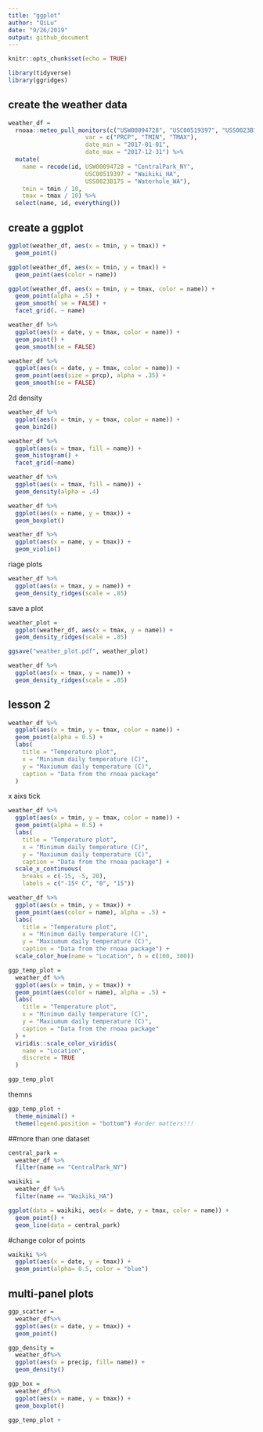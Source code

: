 ```yaml
---
title: "ggplot"
author: "QiLu"
date: "9/26/2019"
output: github_document
---
```


```r
knitr::opts_chunk$set(echo = TRUE)

library(tidyverse)
library(ggridges)

```
## create the weather data

```r
weather_df = 
  rnoaa::meteo_pull_monitors(c("USW00094728", "USC00519397", "USS0023B17S"),
                      var = c("PRCP", "TMIN", "TMAX"), 
                      date_min = "2017-01-01",
                      date_max = "2017-12-31") %>%
  mutate(
    name = recode(id, USW00094728 = "CentralPark_NY", 
                      USC00519397 = "Waikiki_HA",
                      USS0023B17S = "Waterhole_WA"),
    tmin = tmin / 10,
    tmax = tmax / 10) %>%
  select(name, id, everything())

```


## create a ggplot
```r
ggplot(weather_df, aes(x = tmin, y = tmax)) + 
  geom_point()
```



```r
ggplot(weather_df, aes(x = tmin, y = tmax)) + 
  geom_point(aes(color = name))
```


```r
ggplot(weather_df, aes(x = tmin, y = tmax, color = name)) + 
  geom_point(alpha = .5) +
  geom_smooth( se = FALSE) + 
  facet_grid(. ~ name)
```


```r
weather_df %>%
  ggplot(aes(x = date, y = tmax, color = name)) +
  geom_point() +
  geom_smooth(se = FALSE)
```

```r
weather_df %>%
  ggplot(aes(x = date, y = tmax, color = name)) +
  geom_point(aes(size = prcp), alpha = .35) +
  geom_smooth(se = FALSE)
```

2d density
```r
weather_df %>%
  ggplot(aes(x = tmin, y = tmax, color = name)) +
  geom_bin2d()
```

```r
weather_df %>%
  ggplot(aes(x = tmax, fill = name)) +
  geom_histogram() +
  facet_grid(~name)
```

```r
weather_df %>%
  ggplot(aes(x = tmax, fill = name)) + 
  geom_density(alpha = .4)
```

```r
weather_df %>%
  ggplot(aes(x = name, y = tmax)) +
  geom_boxplot()
```


```r
weather_df %>%
  ggplot(aes(x = name, y = tmax)) +
  geom_violin()
```


riage plots
```r
weather_df %>%
  ggplot(aes(x = tmax, y = name)) +
  geom_density_ridges(scale = .85)
```


save a plot
```r
weather_plot =
  ggplot(weather_df, aes(x = tmax, y = name)) +
  geom_density_ridges(scale = .85)

ggsave("weather_plot.pdf", weather_plot)

```

```r
weather_df %>%
  ggplot(aes(x = tmax, y = name)) +
  geom_density_ridges(scale = .85)
```






## lesson 2
```r
weather_df %>%
  ggplot(aes(x = tmin, y = tmax, color = name)) +
  geom_point(alpha = 0.5) +
  labs(
    title = "Temperature plot",
    x = "Minimum daily temperature (C)",
    y = "Maxiumum daily temperature (C)",
    caption = "Data from the rnoaa package"
  )
```

x aixs tick 
```r
weather_df %>%
  ggplot(aes(x = tmin, y = tmax, color = name)) +
  geom_point(alpha = 0.5) +
  labs(
    title = "Temperature plot",
    x = "Minimum daily temperature (C)",
    y = "Maxiumum daily temperature (C)",
    caption = "Data from the rnoaa package") +
  scale_x_continuous(
    breaks = c(-15, -5, 20),
    labels = c("-15º C", "0", "15"))
```

```r
weather_df %>% 
  ggplot(aes(x = tmin, y = tmax)) + 
  geom_point(aes(color = name), alpha = .5) + 
  labs(
    title = "Temperature plot",
    x = "Minimum daily temperature (C)",
    y = "Maxiumum daily temperature (C)",
    caption = "Data from the rnoaa package") + 
  scale_color_hue(name = "Location", h = c(100, 300))
```
```r
ggp_temp_plot = 
  weather_df %>% 
  ggplot(aes(x = tmin, y = tmax)) + 
  geom_point(aes(color = name), alpha = .5) + 
  labs(
    title = "Temperature plot",
    x = "Minimum daily temperature (C)",
    y = "Maxiumum daily temperature (C)",
    caption = "Data from the rnoaa package"
  ) + 
  viridis::scale_color_viridis(
    name = "Location", 
    discrete = TRUE
  )

ggp_temp_plot
```

themns
```r
ggp_temp_plot +
  theme_minimal() + 
  theme(legend.position = "bottom") #order matters!!!

```
##more than one dataset
```r
central_park = 
  weather_df %>% 
  filter(name == "CentralPark_NY")

waikiki = 
  weather_df %>% 
  filter(name == "Waikiki_HA")

ggplot(data = waikiki, aes(x = date, y = tmax, color = name)) + 
  geom_point() + 
  geom_line(data = central_park)
```

#change color of points
```r
waikiki %>%
  ggplot(aes(x = date, y = tmax)) +
  geom_point(alpha= 0.5, color = "blue")
```


## multi-panel plots
```r
ggp_scatter = 
  weather_df%>%
  ggplot(aes(x = date, y = tmax)) +
  geom_point()

ggp_density = 
  weather_df%>%
  ggplot(aes(x = precip, fill= name)) +
  geom_density()

ggp_box = 
  weather_df%>%
  ggplot(aes(x = name, y = tmax)) +
  geom_boxplot()

ggp_temp_plot + 
```

